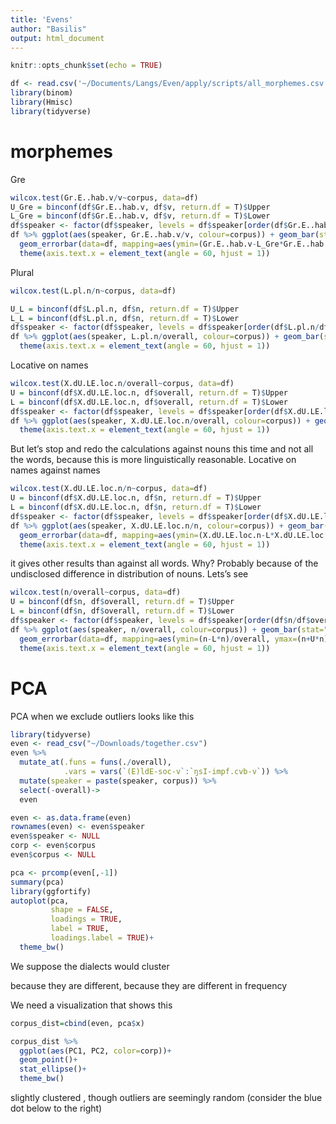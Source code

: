 ```yaml
---
title: 'Evens'
author: "Basilis"
output: html_document
---
```


```r
knitr::opts_chunk$set(echo = TRUE)
```
```r
df <- read.csv('~/Documents/Langs/Even/apply/scripts/all_morphemes.csv')
library(binom)
library(Hmisc)
library(tidyverse)
```
# morphemes

Gre

```r
wilcox.test(Gr.E..hab.v/v~corpus, data=df)
U_Gre = binconf(df$Gr.E..hab.v, df$v, return.df = T)$Upper
L_Gre = binconf(df$Gr.E..hab.v, df$v, return.df = T)$Lower
df$speaker <- factor(df$speaker, levels = df$speaker[order(df$Gr.E..hab.v/df$v)])
df %>% ggplot(aes(speaker, Gr.E..hab.v/v, colour=corpus)) + geom_bar(stat="identity") + 
  geom_errorbar(data=df, mapping=aes(ymin=(Gr.E..hab.v-L_Gre*Gr.E..hab.v)/v, ymax=(Gr.E..hab.v+U_Gre*Gr.E..hab.v)/v)) +
  theme(axis.text.x = element_text(angle = 60, hjust = 1))
```

Plural

```r
wilcox.test(L.pl.n/n~corpus, data=df)

U_L = binconf(df$L.pl.n, df$n, return.df = T)$Upper
L_L = binconf(df$L.pl.n, df$n, return.df = T)$Lower
df$speaker <- factor(df$speaker, levels = df$speaker[order(df$L.pl.n/df$overall)])
df %>% ggplot(aes(speaker, L.pl.n/overall, colour=corpus)) + geom_bar(stat="identity") + geom_errorbar(data=df, mapping=aes(ymin=(L.pl.n-L_L*L.pl.n)/overall, ymax=(L.pl.n+U_L*L.pl.n)/overall)) +
  theme(axis.text.x = element_text(angle = 60, hjust = 1))
```

Locative on names

```r
wilcox.test(X.dU.LE.loc.n/overall~corpus, data=df)
U = binconf(df$X.dU.LE.loc.n, df$overall, return.df = T)$Upper
L = binconf(df$X.dU.LE.loc.n, df$overall, return.df = T)$Lower
df$speaker <- factor(df$speaker, levels = df$speaker[order(df$X.dU.LE.loc.n/df$overall)])
df %>% ggplot(aes(speaker, X.dU.LE.loc.n/overall, colour=corpus)) + geom_bar(stat="identity") + geom_errorbar(data=df, mapping=aes(ymin=(X.dU.LE.loc.n-L*X.dU.LE.loc.n)/overall, ymax=(X.dU.LE.loc.n+U*X.dU.LE.loc.n)/overall)) +
  theme(axis.text.x = element_text(angle = 60, hjust = 1))
```

But let's stop and redo the calculations against nouns this time and not all the words, because this is more linguistically reasonable.
Locative on names against names
 
```r
wilcox.test(X.dU.LE.loc.n/n~corpus, data=df)
U = binconf(df$X.dU.LE.loc.n, df$n, return.df = T)$Upper
L = binconf(df$X.dU.LE.loc.n, df$n, return.df = T)$Lower
df$speaker <- factor(df$speaker, levels = df$speaker[order(df$X.dU.LE.loc.n/df$n)])
df %>% ggplot(aes(speaker, X.dU.LE.loc.n/n, colour=corpus)) + geom_bar(stat="identity") + 
  geom_errorbar(data=df, mapping=aes(ymin=(X.dU.LE.loc.n-L*X.dU.LE.loc.n)/n, ymax=(X.dU.LE.loc.n+U*X.dU.LE.loc.n)/n)) +
  theme(axis.text.x = element_text(angle = 60, hjust = 1))
```

it gives other results than against all words. Why? Probably because of the undisclosed difference in distribution of nouns. Lets's see

```r
wilcox.test(n/overall~corpus, data=df)
U = binconf(df$n, df$overall, return.df = T)$Upper
L = binconf(df$n, df$overall, return.df = T)$Lower
df$speaker <- factor(df$speaker, levels = df$speaker[order(df$n/df$overall)])
df %>% ggplot(aes(speaker, n/overall, colour=corpus)) + geom_bar(stat="identity") + 
  geom_errorbar(data=df, mapping=aes(ymin=(n-L*n)/overall, ymax=(n+U*n)/overall)) +
  theme(axis.text.x = element_text(angle = 60, hjust = 1))
```


# PCA
PCA when we exclude outliers looks like this

```r
library(tidyverse)
even <- read_csv("~/Downloads/together.csv")
even %>% 
  mutate_at(.funs = funs(./overall), 
            .vars = vars(`(E)ldE-soc-v`:`ŋsI-impf.cvb-v`)) %>% 
  mutate(speaker = paste(speaker, corpus)) %>% 
  select(-overall)->
  even

even <- as.data.frame(even)
rownames(even) <- even$speaker
even$speaker <- NULL
corp <- even$corpus
even$corpus <- NULL

pca <- prcomp(even[,-1])
summary(pca)
library(ggfortify)
autoplot(pca,
         shape = FALSE,
         loadings = TRUE,
         label = TRUE,
         loadings.label = TRUE)+
  theme_bw()
```

We suppose the dialects would cluster

because they are different, because they are different in frequency

We need a visualization that shows this

```r
corpus_dist=cbind(even, pca$x)

corpus_dist %>% 
  ggplot(aes(PC1, PC2, color=corp))+
  geom_point()+
  stat_ellipse()+
  theme_bw()
```

slightly clustered , though outliers are seemingly random (consider the blue dot below to the right)
